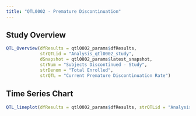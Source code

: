 ```yaml
---
title: "QTL0002 - Premature Discontinuation"
---
```

## Study Overview
```r
QTL_Overview(dfResults = qtl0002_params$dfResults,
             strQTLid = "Analysis_qtl0002_study",
             dSnapshot = qtl0002_params$latest_snapshot,
             strNum = "Subjects Discontinued - Study",
             strDenom = "Total Enrolled", 
             strQTL = "Current Premature Discontinuation Rate")
```


## Time Series Chart
```r
QTL_lineplot(dfResults = qtl0002_params$dfResults, strQTLid = "Analysis_qtl0002_study", strQTL = "Premature Discontinuation Rate")
```
